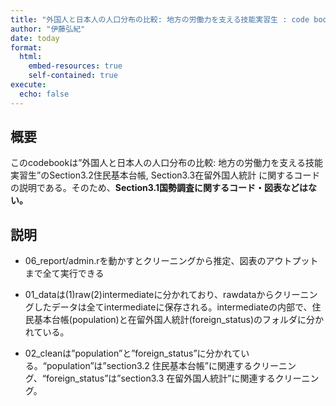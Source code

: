 ```yaml
---
title: "外国人と日本人の人口分布の比較: 地方の労働力を支える技能実習生 : code book"
author: "伊藤弘紀"
date: today 
format: 
  html: 
    embed-resources: true
    self-contained: true
execute: 
  echo: false
---
```


## 概要
このcodebookは"外国人と日本人の人口分布の比較: 地方の労働力を支える技能実習生"のSection3.2住民基本台帳, Section3.3在留外国人統計 に関するコードの説明である。そのため、**Section3.1国勢調査に関するコード・図表などはない。**

## 説明
- 06_report/admin.rを動かすとクリーニングから推定、図表のアウトプットまで全て実行できる
- 01_dataは(1)raw(2)intermediateに分かれており、rawdataからクリーニングしたデータは全てintermediateに保存される。intermediateの内部で、住民基本台帳(population)と在留外国人統計(foreign_status)のフォルダに分かれている。

- 02_cleanは"population"と"foreign_status"に分かれている。"population"は"section3.2 住民基本台帳"に関連するクリーニング、"foreign_status"は"section3.3 在留外国人統計"に関連するクリーニング。